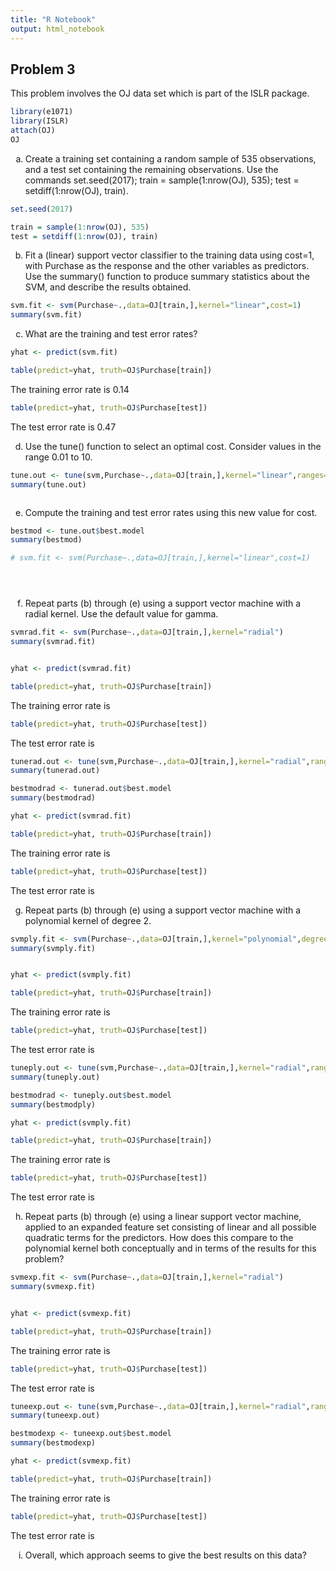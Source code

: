 ```yaml
---
title: "R Notebook"
output: html_notebook
---
```

## Problem 3


This problem involves the OJ data set which is part of the ISLR package.

```r
library(e1071)
library(ISLR)
attach(OJ)
OJ
```


(a) Create a training set containing a random sample of 535 observations, and a test set containing the remaining observations. Use the commands set.seed(2017); train = sample(1:nrow(OJ), 535); test = setdiff(1:nrow(OJ), train).
```r
set.seed(2017)

train = sample(1:nrow(OJ), 535)
test = setdiff(1:nrow(OJ), train)
```


(b) Fit a (linear) support vector classifier to the training data using cost=1, with Purchase as the response and the other variables as predictors. Use the summary() function to produce summary statistics about the SVM, and describe the results obtained.
```r

svm.fit <- svm(Purchase~.,data=OJ[train,],kernel="linear",cost=1)
summary(svm.fit)
```

(c) What are the training and test error rates?
```r
yhat <- predict(svm.fit)

table(predict=yhat, truth=OJ$Purchase[train])

```
The training error rate is 0.14
```r
table(predict=yhat, truth=OJ$Purchase[test])
```
The test error rate is 0.47


(d) Use the tune() function to select an optimal cost. Consider values in the range
0.01 to 10.
```r

tune.out <- tune(svm,Purchase~.,data=OJ[train,],kernel="linear",ranges=list(cost=c(0.01,0.05,0.1,0.5,1,5,10)))
summary(tune.out)



```


(e) Compute the training and test error rates using this new value for cost.
```r

bestmod <- tune.out$best.model
summary(bestmod)

# svm.fit <- svm(Purchase~.,data=OJ[train,],kernel="linear",cost=1)





```


(f) Repeat parts (b) through (e) using a support vector machine with a radial kernel. Use the default value for gamma.
```r

svmrad.fit <- svm(Purchase~.,data=OJ[train,],kernel="radial")
summary(svmrad.fit)



```

```r
yhat <- predict(svmrad.fit)

table(predict=yhat, truth=OJ$Purchase[train])
```
The training error rate is 

```r
table(predict=yhat, truth=OJ$Purchase[test])
```
The test error rate is 

```r

tunerad.out <- tune(svm,Purchase~.,data=OJ[train,],kernel="radial",ranges=list(cost=c(0.01,0.05,0.1,0.5,1,5,10)))
summary(tunerad.out)
```

```r
bestmodrad <- tunerad.out$best.model
summary(bestmodrad)
```

```r
yhat <- predict(svmrad.fit)

table(predict=yhat, truth=OJ$Purchase[train])


```
The training error rate is 


```r
table(predict=yhat, truth=OJ$Purchase[test])
```
The test error rate is 






(g) Repeat parts (b) through (e) using a support vector machine with a polynomial kernel of degree 2.
```r

svmply.fit <- svm(Purchase~.,data=OJ[train,],kernel="polynomial",degree=2)
summary(svmply.fit)



```

```r
yhat <- predict(svmply.fit)

table(predict=yhat, truth=OJ$Purchase[train])
```
The training error rate is 

```r
table(predict=yhat, truth=OJ$Purchase[test])
```
The test error rate is 

```r

tuneply.out <- tune(svm,Purchase~.,data=OJ[train,],kernel="radial",ranges=list(cost=c(0.01,0.05,0.1,0.5,1,5,10)))
summary(tuneply.out)
```

```r
bestmodrad <- tuneply.out$best.model
summary(bestmodply)
```

```r
yhat <- predict(svmply.fit)

table(predict=yhat, truth=OJ$Purchase[train])


```
The training error rate is 


```r
table(predict=yhat, truth=OJ$Purchase[test])
```
The test error rate is 







(h) Repeat parts (b) through (e) using a linear support vector machine, applied to an expanded feature set consisting of linear and all possible quadratic terms for the predictors. How does this compare to the polynomial kernel both conceptually and in terms of the results for this problem?
```r

svmexp.fit <- svm(Purchase~.,data=OJ[train,],kernel="radial")
summary(svmexp.fit)



```

```r
yhat <- predict(svmexp.fit)

table(predict=yhat, truth=OJ$Purchase[train])
```
The training error rate is 

```r
table(predict=yhat, truth=OJ$Purchase[test])
```
The test error rate is 

```r

tuneexp.out <- tune(svm,Purchase~.,data=OJ[train,],kernel="radial",ranges=list(cost=c(0.01,0.05,0.1,0.5,1,5,10)))
summary(tuneexp.out)
```

```r
bestmodexp <- tuneexp.out$best.model
summary(bestmodexp)
```

```r
yhat <- predict(svmexp.fit)

table(predict=yhat, truth=OJ$Purchase[train])


```
The training error rate is 


```r
table(predict=yhat, truth=OJ$Purchase[test])
```
The test error rate is 




(i) Overall, which approach seems to give the best results on this data?

